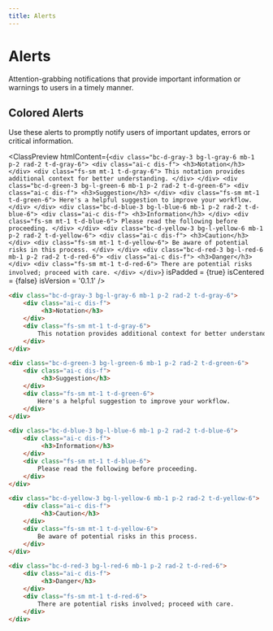 ```yaml
---
title: Alerts
---
```



# Alerts

Attention-grabbing notifications that provide important information or warnings to users in a timely manner.

## Colored Alerts

Use these alerts to promptly notify users of important updates, errors or critical information.

<ClassPreview
  htmlContent={`
    <div class="bc-d-gray-3 bg-l-gray-6 mb-1 p-2 rad-2 t-d-gray-6">
        <div class="ai-c dis-f">
             <h3>Notation</h3>
        </div>
        <div class="fs-sm mt-1 t-d-gray-6">
            This notation provides additional context for better understanding.
        </div>
    </div>
    <div class="bc-d-green-3 bg-l-green-6 mb-1 p-2 rad-2 t-d-green-6">
        <div class="ai-c dis-f">
             <h3>Suggestion</h3>
        </div>
        <div class="fs-sm mt-1 t-d-green-6">
            Here's a helpful suggestion to improve your workflow.
        </div>
    </div>
    <div class="bc-d-blue-3 bg-l-blue-6 mb-1 p-2 rad-2 t-d-blue-6">
        <div class="ai-c dis-f">
             <h3>Information</h3>
        </div>
        <div class="fs-sm mt-1 t-d-blue-6">
            Please read the following before proceeding.
        </div>
    </div>
    <div class="bc-d-yellow-3 bg-l-yellow-6 mb-1 p-2 rad-2 t-d-yellow-6">
        <div class="ai-c dis-f">
             <h3>Caution</h3>
        </div>
        <div class="fs-sm mt-1 t-d-yellow-6">
            Be aware of potential risks in this process.
        </div>
    </div>
    <div class="bc-d-red-3 bg-l-red-6 mb-1 p-2 rad-2 t-d-red-6">
        <div class="ai-c dis-f">
             <h3>Danger</h3>
        </div>
        <div class="fs-sm mt-1 t-d-red-6">
            There are potential risks involved; proceed with care.
        </div>
    </div>
  `}
  isPadded = {true}
  isCentered = {false}
  isVersion = '0.1.1'
/>

```html
<div class="bc-d-gray-3 bg-l-gray-6 mb-1 p-2 rad-2 t-d-gray-6">
    <div class="ai-c dis-f">
         <h3>Notation</h3>
    </div>
    <div class="fs-sm mt-1 t-d-gray-6">
        This notation provides additional context for better understanding.
    </div>
</div>

<div class="bc-d-green-3 bg-l-green-6 mb-1 p-2 rad-2 t-d-green-6">
    <div class="ai-c dis-f">
         <h3>Suggestion</h3>
    </div>
    <div class="fs-sm mt-1 t-d-green-6">
        Here's a helpful suggestion to improve your workflow.
    </div>
</div>

<div class="bc-d-blue-3 bg-l-blue-6 mb-1 p-2 rad-2 t-d-blue-6">
    <div class="ai-c dis-f">
         <h3>Information</h3>
    </div>
    <div class="fs-sm mt-1 t-d-blue-6">
        Please read the following before proceeding.
    </div>
</div>

<div class="bc-d-yellow-3 bg-l-yellow-6 mb-1 p-2 rad-2 t-d-yellow-6">
    <div class="ai-c dis-f">
         <h3>Caution</h3>
    </div>
    <div class="fs-sm mt-1 t-d-yellow-6">
        Be aware of potential risks in this process.
    </div>
</div>

<div class="bc-d-red-3 bg-l-red-6 mb-1 p-2 rad-2 t-d-red-6">
    <div class="ai-c dis-f">
         <h3>Danger</h3>
    </div>
    <div class="fs-sm mt-1 t-d-red-6">
        There are potential risks involved; proceed with care.
    </div>
</div>
```